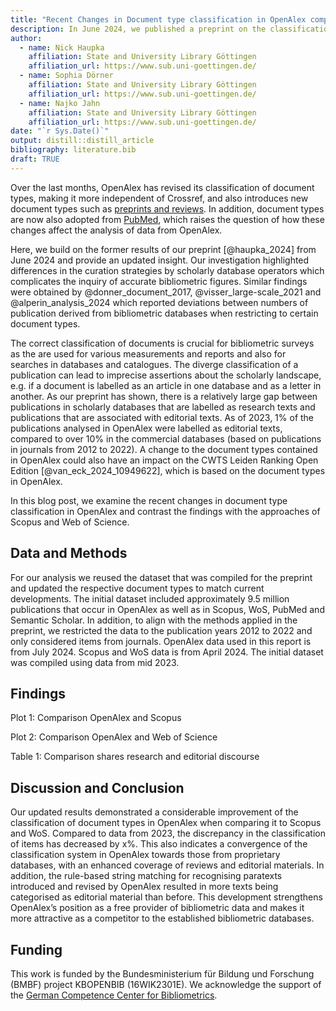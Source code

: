 ```yaml
---
title: "Recent Changes in Document type classification in OpenAlex compared to Web of Science and Scopus"
description: In June 2024, we published a preprint on the classification of document types in Openalex and compared it with the scholarly databases Web of Science, Scopus, PubMed and Semantic Scholar. In this follow-up study, we want to investigate further developments in OpenAlex and compare the results with the proprietary databases Scopus and WoS. 
author:
  - name: Nick Haupka 
    affiliation: State and University Library Göttingen
    affiliation_url: https://www.sub.uni-goettingen.de/
  - name: Sophia Dörner
    affiliation: State and University Library Göttingen
    affiliation_url: https://www.sub.uni-goettingen.de/
  - name: Najko Jahn
    affiliation: State and University Library Göttingen
    affiliation_url: https://www.sub.uni-goettingen.de/
date: "`r Sys.Date()`"
output: distill::distill_article
bibliography: literature.bib
draft: TRUE
---
```

Over the last months, OpenAlex has revised its classification of document types, making it more independent of Crossref, and also introduces new document types such as [preprints and reviews](https://groups.google.com/g/openalex-users/c/YujaIIjY02A). In addition, document types are now also adopted from [PubMed](https://groups.google.com/g/openalex-users/c/eXiWOlBXKC0), which raises the question of how these changes affect the analysis of data from OpenAlex. 

Here, we build on the former results of our preprint [@haupka_2024] from June 2024 and provide an updated insight. Our investigation highlighted differences in the curation strategies by scholarly database operators which complicates the inquiry of accurate bibliometric figures. Similar findings were obtained by @donner_document_2017, @visser_large-scale_2021 and @alperin_analysis_2024 which reported deviations between numbers of publication derived from bibliometric databases when restricting to certain document types.

The correct classification of documents is crucial for bibliometric surveys as the are used for various measurements and reports and also for searches in databases and catalogues. The diverge classification of a publication can lead to imprecise assertions about the scholarly landscape, e.g. if a document is labelled as an article in one database and as a letter in another. As our preprint has shown, there is a relatively large gap between publications in scholarly databases that are labelled as research texts and publications that are associated with editorial texts. As of 2023, 1% of the publications analysed in OpenAlex were labelled as editorial texts, compared to over 10% in the commercial databases (based on publications in journals from 2012 to 2022). A change to the document types contained in OpenAlex could also have an impact on the CWTS Leiden Ranking Open Edition [@van_eck_2024_10949622], which is based on the document types in OpenAlex.

In this blog post, we examine the recent changes in document type classification in OpenAlex and contrast the findings with the approaches of Scopus and Web of Science. 

## Data and Methods
For our analysis we reused the dataset that was compiled for the preprint and updated the respective document types to match current developments. The initial dataset included approximately 9.5 million publications that occur in OpenAlex as well as in Scopus, WoS, PubMed and Semantic Scholar. In addition, to align with the methods applied in the preprint, we restricted the data to the publication years 2012 to 2022 and only considered items from journals. OpenAlex data used in this report is from July 2024. Scopus and WoS data is from April 2024. The initial dataset was compiled using data from mid 2023. 

## Findings

Plot 1: Comparison OpenAlex and Scopus

Plot 2: Comparison OpenAlex and Web of Science

Table 1: Comparison shares research and editorial discourse 

## Discussion and Conclusion
Our updated results demonstrated a considerable improvement of the classification of document types in OpenAlex when comparing it to Scopus and WoS. Compared to data from 2023, the discrepancy in the classification of items has decreased by x%. This also indicates a convergence of the classification system in OpenAlex towards those from proprietary databases, with an enhanced coverage of reviews and editorial materials. In addition, the rule-based string matching for recognising paratexts introduced and revised by OpenAlex resulted in more texts being categorised as editorial material than before. This development strengthens OpenAlex's position as a free provider of bibliometric data and makes it more attractive as a competitor to the established bibliometric databases. 

## Funding {.appendix}

This work is funded by the Bundesministerium für Bildung und Forschung (BMBF) project KBOPENBIB (16WIK2301E). We acknowledge the support of the [German Competence Center for Bibliometrics](https://bibliometrie.info/).
